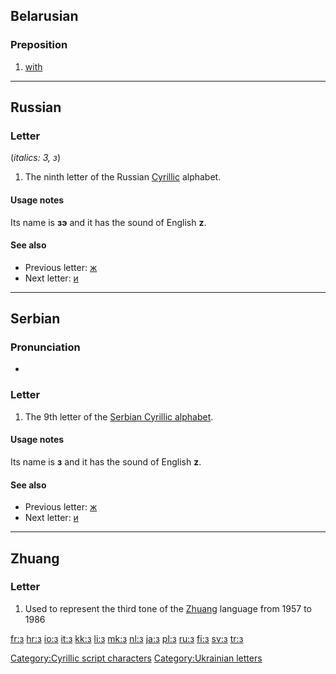 {{Cyrillic character info|hex=437|name=CYRILLIC SMALL LETTER ZE}}
{{also|э|є|З|3|ဒ|ع}}
==Belarusian==

===Preposition===
{{infl|be|preposition|sc=Cyrl|tr=z}}

# [[with]]

----

==Russian==

===Letter===
{{infl|ru|letter|lower case||upper case|З}} (''italics: З, з'')

# The ninth letter of the Russian [[Cyrillic]] alphabet.

====Usage notes====
Its name is '''зэ''' {{IPAchar|(zɛ)}} and it has the sound of English '''z'''.

====See also====
* Previous letter: [[ж#Russian|ж]]
* Next letter: [[и#Russian|и]]

----

==Serbian==

===Pronunciation===
* {{qualifier|phoneme}} {{IPA|/z/|lang=sr}}

===Letter===
{{infl|sr|letter|lower case||upper case|З}}

# The 9th letter of the [[Serbian Cyrillic alphabet]].

====Usage notes====
Its name is '''з''' {{IPAchar|(zɛ)}} and it has the sound of English '''z'''.

====See also====
* Previous letter: [[ж#Serbian|ж]]
* Next letter: [[и#Serbian|и]]

----

==Zhuang==

===Letter===
{{infl|za|letter}}

# Used to represent the third tone of the [[Zhuang]] language from 1957 to 1986

[[Category:Cyrillic script characters]]
[[Category:Ukrainian letters]]

[[fr:з]]
[[hr:з]]
[[io:з]]
[[it:з]]
[[kk:з]]
[[li:з]]
[[mk:з]]
[[nl:з]]
[[ja:з]]
[[pl:з]]
[[ru:з]]
[[fi:з]]
[[sv:з]]
[[tr:з]]